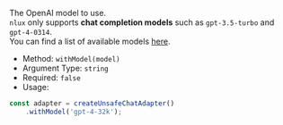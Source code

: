 The OpenAI model to use.<br />
`nlux` only supports **chat completion models** such as `gpt-3.5-turbo` and `gpt-4-0314`.<br />
You can find a list of available models [here](https://platform.openai.com/docs/models).

* Method: `withModel(model)`
* Argument Type: `string`
* Required: `false`
* Usage:

```js
const adapter = createUnsafeChatAdapter()
    .withModel('gpt-4-32k');
```

